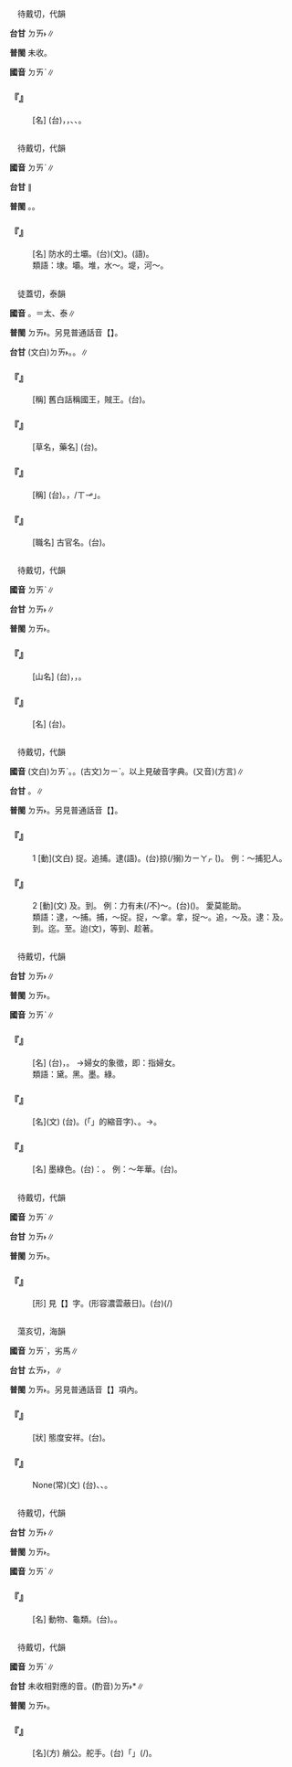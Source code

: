
=={{ruby|<mark>&#xf96a6;</mark>|ㄉㄞˋ}}==

　待戴切，代韻

'''台甘''' <rt>ㄉㄞ˫</rt>∥

'''普閩''' 未收。

'''國音''' <rt>ㄉㄞˋ</rt>∥

    

==='''『{{ruby|<mark>&#xf96a6;</mark>|ㄉㄞˋ}}』'''===
: [名] (台){{ruby|舊|ㄍㄧㄨ˫}}{{ruby|名|ㄇㄧㄚˊ}}{{ruby|<mark>&#xf96a7;</mark>|ㄍㄢ}}，{{ruby|一|ㄐㄧㆵ ͘}}{{ruby|種|ㄐㄧㆲˋ}}{{ruby|有|ㄧㄨˋ}}{{ruby|機|ㄍㄧ}}{{ruby|化|ㄏㄨㄚ˪}}{{ruby|合|ㄏㄚㆷ ͘}}{{ruby|物|ㆠㄨㆵ ͘}}，{{ruby|中|ㄉㄧㆲ}}{{ruby|藥|ㄧㄜㆷ ͘}}{{ruby|之|ㄐㄧ}}{{ruby|車|ㄍㄧ}}{{ruby|前|ㄐㄧㄢˊ}}、{{ruby|陳|ㄉㄧㄣˊ}}{{ruby|皮|ㄆㄨㆤˊ}}{{ruby|/|ㄆㆤˊ}}、{{ruby|甘|ㄍㆰ}}{{ruby|草|ㄘㄜˋ}}{{ruby|攏|ㄌㆲˋ}}{{ruby|含|ㄏㆰˊ}}{{ruby|有|ㄨ˫}}{{ruby|此|ㄐㄧˋ}}{{ruby|成|ㄒㄧㄥˊ}}{{ruby|分|ㄏㄨㄣ}}。
    

=={{ruby|埭|ㄉㄞˋ}}==

　待戴切，代韻

'''國音''' <rt>ㄉㄞˋ</rt>∥

'''台甘''' {{ruby|(文)|ㄉㄞ˫}}{{ruby|/|ㄉㆤ˫}}∥

'''普閩''' {{ruby|(文)|ㄉㄞ˫}}。{{ruby|(白)|ㄉㆤ˫}}。

    

==='''『{{ruby|埭|ㄉㄞˋ}}』'''===
: [名] 防水的土壩。(台){{ruby|圳|ㄗㄨㄣ˪}}{{ruby|岸|ㆣㄢ˫}}(文)。{{ruby|圳|ㄗㄨㄣ˪}}{{ruby|岸|ㄏㄨㆩ˫}}(語)。
:類語：埭。壩。堆，水～。堤，河～。
:
    

=={{ruby|大|ㄉㄞˋ}}==

　徒蓋切，泰韻

'''國音''' {{ruby|(文)|ㄉㄞˋ}}。{{ruby|(語)|ㄉㄚˋ}}{{ruby|。|ㄊㄞˋ}}＝太、泰∥

'''普閩''' <rt>ㄉㄞ˫</rt>。另見普通話音【{{ruby|大|ㄉㄚˋ}}】。

'''台甘''' (文白)<rt>ㄉㄞ˫</rt>。{{ruby|(語)|ㄉㄨㄚ˫}}。{{ruby|(文)|ㄊㄞ˪}}∥

    

==='''『{{ruby|大|ㄉㄞˋ}}{{ruby|王|·ㄨㄤˊ}}』'''===
: [稱] 舊白話稱國王，賊王。(台){{ruby|大|ㄉㄞ˫}}{{ruby|王|ㆲˊ}}。
    

==='''『{{ruby|大|ㄉㄞˋ}}{{ruby|黃|ㄏㄨㄤˊ}}』'''===
: [草名，藥名] (台){{ruby|大|ㄉㄞ˫}}{{ruby|黃|ㄏㆲˊ}}。
    

==='''『{{ruby|大|ㄉㄞˋ}}{{ruby|夫|·ㄈㄨ}}』'''===
: [稱] (台){{ruby|中|ㄉㄧㆲ}}{{ruby|國|ㄍㆦㆶ}}{{ruby|語|ㆣㄨˋ}}{{ruby|/|ㆣㄧˋ}}{{ruby|對|ㄉㄨㄧ˪}}{{ruby|醫|ㄧ}}{{ruby|生|ㄒㄧㄥ}}{{ruby|丌|ㆤ}}{{ruby|敬|ㄍㄧㄥ˪}}{{ruby|稱|ㄑㄧㄥ}}。{{ruby|台|ㄉㄞˊ}}{{ruby|語|ㆣㄨˋ}}{{ruby|/|ㆣㄧˋ}}{{ruby|稱|ㄑㄧㄥ}}{{ruby|醫|ㄧ}}{{ruby|生|ㄒㄧㄥ}}，{{ruby|或|ㄧㄚㆷ ͘}}{{ruby|是|ㄒㄧ˫}}{{ruby|先|ㄒㄧㄣ}}{{ruby|生|ㄙㆥ}}/{{ruby|「|ㄒㄧㄢ}}<rt>ㄒㆪ</rt>」。
    

==='''『{{ruby|大|ㄉㄞˋ}}{{ruby|夫|ㄈㄨ}}』'''===
: [職名] 古官名。(台){{ruby|古|ㄍㆦˋ}}{{ruby|早|ㄗㄚˋ}}{{ruby|丌|ㆤ}}{{ruby|官|ㄍㄨㆩ}}{{ruby|名|ㄇㄧㄚˊ}}。
    

=={{ruby|岱|ㄉㄞˋ}}==

　待戴切，代韻

'''國音''' <rt>ㄉㄞˋ</rt>∥

'''台甘''' <rt>ㄉㄞ˫</rt>∥

'''普閩''' <rt>ㄉㄞ˫</rt>。

    

==='''『{{ruby|岱|ㄉㄞˋ}}』'''===
: [山名] (台){{ruby|五|ㄫㆦˋ}}{{ruby|大|ㄉㄞ˫}}{{ruby|嶽|ㆣㄚㆶ ͘}}{{ruby|丌|ㆤ}}{{ruby|一|ㄐㄧㆵ ͘}}{{ruby|個|ㆤˊ}}，{{ruby|就|ㄐㄧㄨ˫}}{{ruby|是|ㄒㄧ˫}}{{ruby|東|ㄉㄤ}}{{ruby|嶽|ㆣㄚㆶ ͘}}，{{ruby|泰|ㄊㄞ˪}}{{ruby|山|ㄙㄢ}}。
    

==='''『{{ruby|岱|ㄉㄞˋ}}{{ruby|宗|ㄗㄨㄥ}}』'''===
: [名] (台){{ruby|岱|ㄉㄞ˫}}{{ruby|宗|ㄗㄨㄥ}}。
    

=={{ruby|逮|ㄉㄞˋ}}==

　待戴切，代韻

'''國音''' (文白)<rt>ㄉㄞˋ</rt>。{{ruby|(語)|ㄉㄞˇ}}。(古文)<rt>ㄉㄧˋ</rt>。以上見破音字典。(又音){{ruby|(語)|ㄉㄟ}}{{ruby|、|ㄉㄟˇ}}(方言)∥

'''台甘''' {{ruby|(文)|ㄉㄞ˫}}。{{ruby|(文)|ㄉㆤ˫}}∥

'''普閩''' <rt>ㄉㄞ˫</rt>。另見普通話音【{{ruby|逮|ㄉㄞˋ}}】。

    

==='''『{{ruby|逮|ㄉㄞˋ}}』'''===
:1  [動](文白) 捉。追捕。逮(語)。(台)掠(/搦)<rt>ㄌㄧㄚㆷ ͘</rt>({{ruby|犯|ㄏㄨㄢ˫}}{{ruby|人|ㄌㄤˊ}})。 例：～捕犯人。
    

==='''『{{ruby|逮|ㄉㄞˋ}}』'''===
:2  [動](文) 及。到。 例：力有未(/不)～。(台)({{ruby|愛|ㄞ˪}}{{ruby|做|ㄗㄜ˪}}{{ruby|/|ㄗㄨㆤ˪}}){{ruby|而|ㄌㄧˊ}}{{ruby|/|ㄋㄧㆷ}}{{ruby|力|ㄌㄧㆤㆶ ͘}}{{ruby|量|ㄌㄧㆲ˫}}{{ruby|有|ㄨ˫}}{{ruby|較|ㄎㄚㆷ}}{{ruby|無|ㆠㄜˊ}}{{ruby|夠|ㄍㄠ˪}}。 愛莫能助。
:類語：逮，～捕。捕，～捉。捉，～拿。拿，捉～。追，～及。逮：及。到。迄。至。迨(文)，等到、趁著。
:
    

=={{ruby|黛|ㄉㄞˋ}}==

　待戴切，代韻

'''台甘''' <rt>ㄉㄞ˫</rt>∥

'''普閩''' <rt>ㄉㄞ˫</rt>。

'''國音''' <rt>ㄉㄞˋ</rt>∥

    

==='''『{{ruby|粉|ㄈㄣˇ}}{{ruby|黛|ㄉㄞˋ}}』'''===
: [名] (台){{ruby|白|ㄅㆤㆷ ͘}}{{ruby|粉|ㄏㄨㄣˋ}}{{ruby|及|ㄍㄚㆴ}}{{ruby|色|ㄒㄧㆤㆶ}}{{ruby|料|ㄌㄧㄠ˫}}，{{ruby|是|ㄒㄧ˫}}{{ruby|婦|ㄏㄨ˫}}{{ruby|女|ㄌㄨˋ}}{{ruby|/|ㄌㄧˋ}}{{ruby|丌|ㆤ}}{{ruby|用|ㄧㆲ˫}}{{ruby|/|ㄧㄥ˫}}{{ruby|品|ㄆㄧㄣˋ}}。 →婦女的象徵，即：指婦女。
:類語：黛。黑。墨。綠。
:
    

==='''『{{ruby|黛|ㄉㄞˋ}}』'''===
: [名](文) (台){{ruby|青|ㄘㆥ}}{{ruby|/|ㄑㆪ}}{{ruby|烏|ㆦ}}{{ruby|色|ㄒㄧㆤㆶ}}{{ruby|丌|ㆤ}}{{ruby|色|ㄒㄧㆤㆶ}}{{ruby|料|ㄌㄧㄠ˫}}。{{ruby|古|ㄍㆦˋ}}{{ruby|早|ㄗㄚˋ}}{{ruby|婦|ㄏㄨ˫}}{{ruby|女|ㄌㄨˋ}}{{ruby|/|ㄌㄧˋ}}{{ruby|用|ㄧㆲ˫}}{{ruby|/|ㄧㄥ˫}}{{ruby|<mark>&#xffacb;</mark>|ㄗㆤ}}(「{{ruby|只|ㄐㄧˋ}}{{ruby|個|ㆤˊ}}」的縮音字){{ruby|來|ㄌㄞˊ}}{{ruby|畫|ㄨㄧ˫}}{{ruby|/|ㄨㆤ˫}}{{ruby|目|ㆠㄚㆶ ͘}}{{ruby|眉|ㆠㄞˊ}}、{{ruby|美|ㆠㄧˋ}}{{ruby|容|ㄧㆲˊ}}。→{{ruby|轉|ㄗㄨㄢˋ}}{{ruby|指|ㄐㄧˋ}}{{ruby|目|ㆠㄚㆶ ͘}}{{ruby|眉|ㆠㄞˊ}}。
    

==='''『{{ruby|黛|ㄉㄞˋ}}{{ruby|綠|ㄌㄩˋ}}』'''===
: [名] 墨綠色。(台){{ruby|比|ㄅㄧˋ}}{{ruby|喻|ㆡㄨ˫}}{{ruby|/|ㄌㄨ˫}}：{{ruby|婦|ㄏㄨ˫}}{{ruby|女|ㄌㄨˋ}}{{ruby|/|ㄌㄧˋ}}{{ruby|丌|ㆤ}}{{ruby|青|ㄑㄧㄥ}}{{ruby|春|ㄘㄨㄣ}}{{ruby|時|ㄒㄧˊ}}{{ruby|代|ㄉㄞ˫}}。 例：～年華。(台){{ruby|黛|ㄉㄞ˫}}{{ruby|綠|ㄌㄧㆤㆶ ͘}}{{ruby|年|ㄌㄧㄢˊ}}{{ruby|華|ㄏㄨㄚˊ}}。
    

=={{ruby|靆|ㄉㄞˋ}}==

　待戴切，代韻

'''國音''' <rt>ㄉㄞˋ</rt>∥

'''台甘''' <rt>ㄉㄞ˫</rt>∥

'''普閩''' <rt>ㄉㄞ˫</rt>。

    

==='''『{{ruby|靉|ㄞˋ}}{{ruby|靆|ㄉㄞˋ}}』'''===
: [形] 見【{{ruby|靉|ㄞˋ}}】字。(形容濃雲蔽日)。(台){{ruby|形|ㄏㄧㄥˊ}}{{ruby|容|ㄧㆲˊ}}{{ruby|濃|ㄌㆲˊ}}{{ruby|雲|ㄏㄨㄣˊ}}{{ruby|蔽|ㄅㆤ˪}}{{ruby|日|ㆢㄧㆵ ͘}}{{ruby|/|ㄌㄧㆵ ͘}}(/{{ruby|遮|ㄌㄧㄚㆵ}}{{ruby|/|ㆢㄧㄚ}}{{ruby|日|ㆢㄧㆵ ͘}}{{ruby|/|ㄌㄧㆵ ͘}})
    

=={{ruby|駘|ㄉㄞˋ}}==

　蕩亥切，海韻

'''國音''' <rt>ㄉㄞˋ</rt>{{ruby|。|ㄊㄞˊ}}，劣馬∥

'''台甘''' <rt>ㄊㄞ˫</rt>，{{ruby|駘|ㄊㄞ˫}}{{ruby|蕩|ㄉㆲ˫}}{{ruby|。|ㄉㄞˊ}}{{ruby|/|ㄊㄞ}}∥

'''普閩''' <rt>ㄉㄞ˫</rt>。另見普通話音【{{ruby|駘|ㄊㄞˊ}}】項內。

    

==='''『{{ruby|駘|ㄉㄞˋ}}{{ruby|蕩|ㄉㄤˋ}}』'''===
: [狀] 態度安祥。(台){{ruby|態|ㄊㄞ˪}}{{ruby|→|ㄊㄞ˫}}{{ruby|度|ㄉㆦ˫}}{{ruby|真|ㄐㄧㄣ}}{{ruby|溫|ㄨㄣ}}{{ruby|和|ㄏㄜˊ}}。
    

==='''『{{ruby|春|ㄔㄨㄣ}}{{ruby|光|ㄍㄨㄢ}}{{ruby|駘|ㄉㄞˋ}}{{ruby|蕩|ㄉㄤˋ}}』'''===
: None(常)(文) (台){{ruby|春|ㄘㄨㄣ}}{{ruby|天|ㄊㆪ}}{{ruby|光|ㄍㆲ}}{{ruby|景|ㄍㄧㄥˋ}}{{ruby|溫|ㄨㄣ}}{{ruby|和|ㄏㄜˊ}}、{{ruby|明|ㆠㄧㄥˊ}}{{ruby|朗|ㄌㆲˋ}}、{{ruby|爽|ㄙㆲˋ}}{{ruby|快|ㄎㄨㄞ˪}}。
    

=={{ruby|玳|ㄉㄞˋ}}==

　待戴切，代韻

'''台甘''' <rt>ㄉㄞ˫</rt>∥

'''普閩''' <rt>ㄉㄞ˫</rt>。

'''國音''' <rt>ㄉㄞˋ</rt>∥

    

==='''『{{ruby|玳|ㄉㄞˋ}}{{ruby|瑁|ㄇㄟˋ}}』'''===
: [名] 動物、龜類。(台){{ruby|玳|ㄉㄞ˫}}{{ruby|瑁|ㄅㆤ˫}}。{{ruby|硬|ㄫㄧ˫}}{{ruby|/|ㄫㆤ˫}}{{ruby|殼|ㄎㄚㆶ}}{{ruby|經|ㄍㄧㄥ}}{{ruby|加|ㄍㄚ}}{{ruby|工|ㄍㄤ}}{{ruby|成|ㄒㄧㄥˊ}}{{ruby|為|ㄨㄧˊ}}{{ruby|珍|ㄐㄧㄣ}}{{ruby|珠|ㄗㄨ}}{{ruby|丌|ㆤ}}{{ruby|裝|ㄗㆲ}}{{ruby|飾|ㄒㄧㆤㆶ}}{{ruby|品|ㄆㄧㄣˋ}}。
    

=={{ruby|<mark>&#xf9250;</mark>|ㄉㄞˋ}}==

　待戴切，代韻

'''國音''' <rt>ㄉㄞˋ</rt>∥

'''台甘''' 未收相對應的音。(酌音)<rt>ㄉㄞ˫</rt>*∥

'''普閩''' <rt>ㄉㄞ˫</rt>。

    

==='''『{{ruby|<mark>&#xf9250;</mark>|ㄉㄞˋ}}』'''===
: [名](方) 艄公。舵手。(台){{ruby|閩|ㆠㄧㄣˊ}}{{ruby|台|ㄉㄞˊ}}{{ruby|方|ㄏㆭ}}{{ruby|言|ㆣㄢˊ}}{{ruby|/|ㆣㄧㄢˊ}}{{ruby|字|ㆢㄧ˫}}{{ruby|/|ㄌㄧ˫}}「{{ruby|舵|ㄉㄞ˫}}」{{ruby|丌|ㆤ}}{{ruby|俗|ㄒㄧㆦㆶ ͘}}{{ruby|寫|ㄒㄧㄚˋ}}(/{{ruby|字|ㆢㄧ˫}}{{ruby|/|ㄌㄧ˫}})。
    
